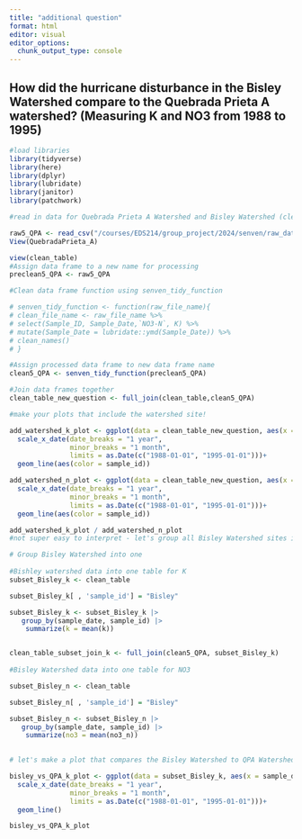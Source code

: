 ```yaml
---
title: "additional question"
format: html
editor: visual
editor_options: 
  chunk_output_type: console
---
```


## How did the hurricane disturbance in the Bisley Watershed compare to the Quebrada Prieta A watershed? (Measuring K and NO3 from 1988 to 1995)

```r
#load libraries
library(tidyverse)
library(here)
library(dplyr)
library(lubridate)
library(janitor)
library(patchwork)

```

```r
#read in data for Quebrada Prieta A Watershed and Bisley Watershed (clean_table)

raw5_QPA <- read_csv("/courses/EDS214/group_project/2024/senven/raw_data/knb-lter-luq/QuebradaPrieta-A.csv")
View(QuebradaPrieta_A)

view(clean_table)
#Assign data frame to a new name for processing
preclean5_QPA <- raw5_QPA

```

```r
#Clean data frame function using senven_tidy_function

# senven_tidy_function <- function(raw_file_name){
# clean_file_name <- raw_file_name %>%
# select(Sample_ID, Sample_Date,`NO3-N`, K) %>%
# mutate(Sample_Date = lubridate::ymd(Sample_Date)) %>%
# clean_names()
# }

```

```r

#Assign processed data frame to new data frame name
clean5_QPA <- senven_tidy_function(preclean5_QPA)

```

```r
#Join data frames together
clean_table_new_question <- full_join(clean_table,clean5_QPA)

```

```r
#make your plots that include the watershed site!

add_watershed_k_plot <- ggplot(data = clean_table_new_question, aes(x = sample_date, y = k))+
  scale_x_date(date_breaks = "1 year", 
               minor_breaks = "1 month", 
               limits = as.Date(c("1988-01-01", "1995-01-01")))+
  geom_line(aes(color = sample_id))

add_watershed_n_plot <- ggplot(data = clean_table_new_question, aes(x = sample_date, y = no3_n))+
  scale_x_date(date_breaks = "1 year", 
               minor_breaks = "1 month", 
               limits = as.Date(c("1988-01-01", "1995-01-01")))+
  geom_line(aes(color = sample_id))

add_watershed_k_plot / add_watershed_n_plot
#not super easy to interpret - let's group all Bisley Watershed sites into one

```

```r

# Group Bisley Watershed into one 
 
#Bishley watershed data into one table for K
subset_Bisley_k <- clean_table  

subset_Bisley_k[ , 'sample_id'] = "Bisley"

subset_Bisley_k <- subset_Bisley_k |>
   group_by(sample_date, sample_id) |>
    summarize(k = mean(k)) 


clean_table_subset_join_k <- full_join(clean5_QPA, subset_Bisley_k)
 
#Bisley Watershed data into one table for NO3

subset_Bisley_n <- clean_table  

subset_Bisley_n[ , 'sample_id'] = "Bisley"

subset_Bisley_n <- subset_Bisley_n |>
   group_by(sample_date, sample_id) |>
    summarize(no3 = mean(no3_n)) 
 

```

```r
# let's make a plot that compares the Bisley Watershed to QPA Watershed

bisley_vs_QPA_k_plot <- ggplot(data = subset_Bisley_k, aes(x = sample_date, y = mean_bisley_k))+
  scale_x_date(date_breaks = "1 year", 
               minor_breaks = "1 month", 
               limits = as.Date(c("1988-01-01", "1995-01-01")))+
  geom_line()

bisley_vs_QPA_k_plot
```
